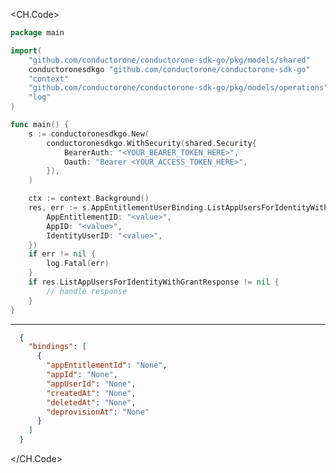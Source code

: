 
<CH.Code>
```go ListAppUsersForIdentityWithGrant.go
package main

import(
	"github.com/conductorone/conductorone-sdk-go/pkg/models/shared"
	conductoronesdkgo "github.com/conductorone/conductorone-sdk-go"
	"context"
	"github.com/conductorone/conductorone-sdk-go/pkg/models/operations"
	"log"
)

func main() {
    s := conductoronesdkgo.New(
        conductoronesdkgo.WithSecurity(shared.Security{
            BearerAuth: "<YOUR_BEARER_TOKEN_HERE>",
            Oauth: "Bearer <YOUR_ACCESS_TOKEN_HERE>",
        }),
    )

    ctx := context.Background()
    res, err := s.AppEntitlementUserBinding.ListAppUsersForIdentityWithGrant(ctx, operations.C1APIAppV1AppEntitlementUserBindingServiceListAppUsersForIdentityWithGrantRequest{
        AppEntitlementID: "<value>",
        AppID: "<value>",
        IdentityUserID: "<value>",
    })
    if err != nil {
        log.Fatal(err)
    }
    if res.ListAppUsersForIdentityWithGrantResponse != nil {
        // handle response
    }
}
```
---

```json Example Response
  {
    "bindings": [
      {
        "appEntitlementId": "None",
        "appId": "None",
        "appUserId": "None",
        "createdAt": "None",
        "deletedAt": "None",
        "deprovisionAt": "None"
      }
    ]
  }
```
</CH.Code>

